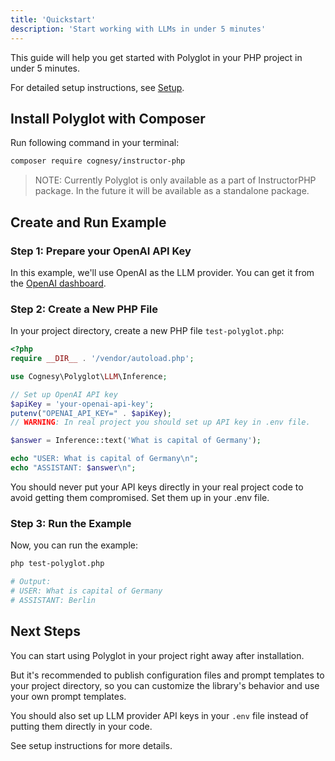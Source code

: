 ```yaml
---
title: 'Quickstart'
description: 'Start working with LLMs in under 5 minutes'
---
```


This guide will help you get started with Polyglot in your PHP project in under 5 minutes.

For detailed setup instructions, see [Setup](setup).


## Install Polyglot with Composer

Run following command in your terminal:

```bash
composer require cognesy/instructor-php
```

> NOTE: Currently Polyglot is only available as a part of InstructorPHP package.
> In the future it will be available as a standalone package.


## Create and Run Example

### Step 1: Prepare your OpenAI API Key

In this example, we'll use OpenAI as the LLM provider. You can get it from the [OpenAI dashboard](https://platform.openai.com/).

### Step 2: Create a New PHP File

In your project directory, create a new PHP file `test-polyglot.php`:

```php
<?php
require __DIR__ . '/vendor/autoload.php';

use Cognesy\Polyglot\LLM\Inference;

// Set up OpenAI API key
$apiKey = 'your-openai-api-key';
putenv("OPENAI_API_KEY=" . $apiKey);
// WARNING: In real project you should set up API key in .env file.

$answer = Inference::text('What is capital of Germany');

echo "USER: What is capital of Germany\n";
echo "ASSISTANT: $answer\n";
```

<Warning>
    You should never put your API keys directly in your real project code to avoid getting them compromised. Set them up in your .env file.
</Warning>

### Step 3: Run the Example

Now, you can run the example:

```bash
php test-polyglot.php

# Output:
# USER: What is capital of Germany
# ASSISTANT: Berlin
```


## Next Steps

You can start using Polyglot in your project right away after installation.

But it's recommended to publish configuration files and prompt templates to your project directory, so you can
customize the library's behavior and use your own prompt templates.

You should also set up LLM provider API keys in your `.env` file instead of putting them directly in your code.

See setup instructions for more details.
